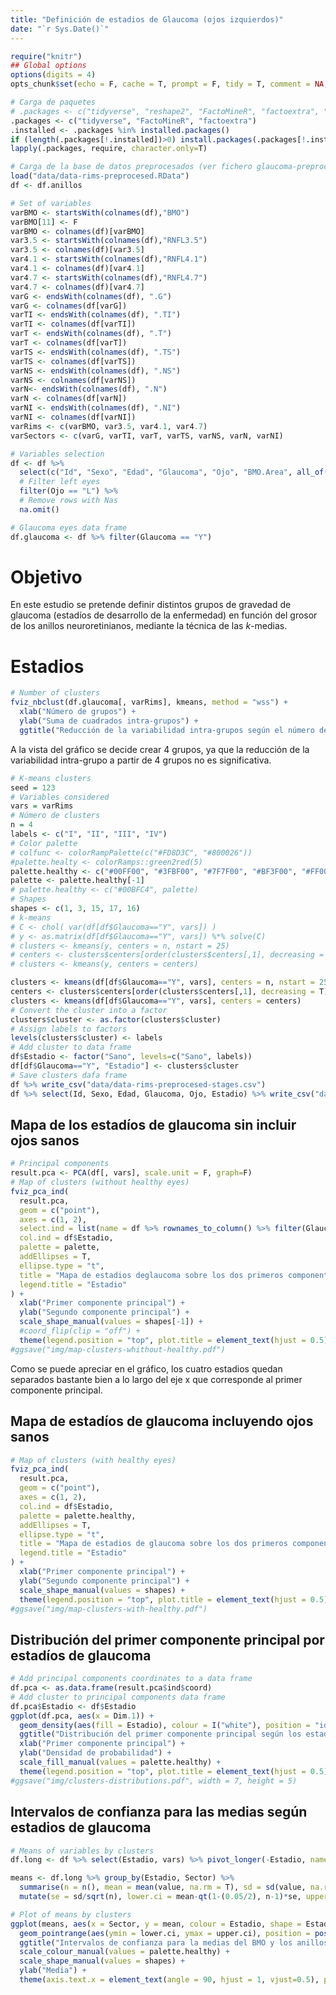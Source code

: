 ```yaml
---
title: "Definición de estadios de Glaucoma (ojos izquierdos)"
date: "`r Sys.Date()`"
---
```


```r
require("knitr")
## Global options
options(digits = 4)
opts_chunk$set(echo = F, cache = T, prompt = F, tidy = T, comment = NA, message = F, warning = F, dev = "svg")
```

```r
# Carga de paquetes
# .packages <- c("tidyverse", "reshape2", "FactoMineR", "factoextra", "MASS", "caret", "GGally", "kableExtra")
.packages <- c("tidyverse", "FactoMineR", "factoextra")
.installed <- .packages %in% installed.packages()
if (length(.packages[!.installed])>0) install.packages(.packages[!.installed])
lapply(.packages, require, character.only=T)
```


```r
# Carga de la base de datos preprocesados (ver fichero glaucoma-preprocesamiento-datos.r)
load("data/data-rims-preprocesed.RData")
df <- df.anillos

# Set of variables
varBMO <- startsWith(colnames(df),"BMO")
varBMO[11] <- F
varBMO <- colnames(df)[varBMO]
var3.5 <- startsWith(colnames(df),"RNFL3.5")
var3.5 <- colnames(df)[var3.5]
var4.1 <- startsWith(colnames(df),"RNFL4.1")
var4.1 <- colnames(df)[var4.1]
var4.7 <- startsWith(colnames(df),"RNFL4.7")
var4.7 <- colnames(df)[var4.7]
varG <- endsWith(colnames(df), ".G")
varG <- colnames(df[varG])
varTI <- endsWith(colnames(df), ".TI")
varTI <- colnames(df[varTI])
varT <- endsWith(colnames(df), ".T")
varT <- colnames(df[varT])
varTS <- endsWith(colnames(df), ".TS")
varTS <- colnames(df[varTS])
varNS <- endsWith(colnames(df), ".NS")
varNS <- colnames(df[varNS])
varN<- endsWith(colnames(df), ".N")
varN <- colnames(df[varN])
varNI <- endsWith(colnames(df), ".NI")
varNI <- colnames(df[varNI])
varRims <- c(varBMO, var3.5, var4.1, var4.7)
varSectors <- c(varG, varTI, varT, varTS, varNS, varN, varNI)

# Variables selection
df <- df %>% 
  select(c("Id", "Sexo", "Edad", "Glaucoma", "Ojo", "BMO.Area", all_of(varRims))) %>%
  # Filter left eyes
  filter(Ojo == "L") %>%
  # Remove rows with Nas
  na.omit()

# Glaucoma eyes data frame
df.glaucoma <- df %>% filter(Glaucoma == "Y")
```

# Objetivo

En este estudio se pretende definir distintos grupos de gravedad de glaucoma (estadíos de desarrollo de la enfermedad) en función del grosor de los anillos neuroretinianos, mediante la técnica de las $k$-medias.

# Estadios

```r
# Number of clusters
fviz_nbclust(df.glaucoma[, varRims], kmeans, method = "wss") + 
  xlab("Número de grupos") + 
  ylab("Suma de cuadrados intra-grupos") + 
  ggtitle("Reducción de la variabilidad intra-grupos según el número de grupos")
```

A la vista del gráfico se decide crear 4 grupos, ya que la reducción de la variabilidad intra-grupo a partir de 4 grupos no es significativa.

```r
# K-means clusters
seed = 123
# Variables considered
vars = varRims
# Número de clusters
n = 4
labels <- c("I", "II", "III", "IV")
# Color palette
# colfunc <- colorRampPalette(c("#FD8D3C", "#800026"))
#palette.healty <- colorRamps::green2red(5)
palette.healthy <- c("#00FF00", "#3FBF00", "#7F7F00", "#BF3F00", "#FF0000")
palette <- palette.healthy[-1]
# palette.healthy <- c("#00BFC4", palette)
# Shapes
shapes <- c(1, 3, 15, 17, 16)
# k-means
# C <- chol( var(df[df$Glaucoma=="Y", vars]) )
# y <- as.matrix(df[df$Glaucoma=="Y", vars]) %*% solve(C)
# clusters <- kmeans(y, centers = n, nstart = 25)
# centers <- clusters$centers[order(clusters$centers[,1], decreasing = T),]
# clusters <- kmeans(y, centers = centers)

clusters <- kmeans(df[df$Glaucoma=="Y", vars], centers = n, nstart = 25)
centers <- clusters$centers[order(clusters$centers[,1], decreasing = T),]
clusters <- kmeans(df[df$Glaucoma=="Y", vars], centers = centers)
# Convert the cluster into a factor
clusters$cluster <- as.factor(clusters$cluster)
# Assign labels to factors
levels(clusters$cluster) <- labels
# Add cluster to data frame
df$Estadio <- factor("Sano", levels=c("Sano", labels))
df[df$Glaucoma=="Y", "Estadio"] <- clusters$cluster
# Save clusters dafa frame
df %>% write_csv("data/data-rims-preprocesed-stages.csv")
df %>% select(Id, Sexo, Edad, Glaucoma, Ojo, Estadio) %>% write_csv("data/data-stages.csv")
```

## Mapa de los estadíos de glaucoma sin incluir ojos sanos

```r
# Principal components
result.pca <- PCA(df[, vars], scale.unit = F, graph=F) 
# Map of clusters (without healthy eyes)
fviz_pca_ind(
  result.pca,
  geom = c("point"),
  axes = c(1, 2),
  select.ind = list(name = df %>% rownames_to_column() %>% filter(Glaucoma == "Y") %>% .$rowname),
  col.ind = df$Estadio,
  palette = palette,
  addEllipses = T,
  ellipse.type = "t",
  title = "Mapa de estadios deglaucoma sobre los dos primeros componentes principales",
  legend.title = "Estadio"
) +
  xlab("Primer componente principal") +
  ylab("Segundo componente principal") +
  scale_shape_manual(values = shapes[-1]) +
  #coord_flip(clip = "off") +
  theme(legend.position = "top", plot.title = element_text(hjust = 0.5))
#ggsave("img/map-clusters-whithout-healthy.pdf")
```

Como se puede apreciar en el gráfico, los cuatro estadios quedan separados bastante bien a lo largo del eje x que corresponde al primer componente principal.

## Mapa de estadíos de glaucoma incluyendo ojos sanos

```r
# Map of clusters (with healthy eyes)
fviz_pca_ind(
  result.pca,
  geom = c("point"),
  axes = c(1, 2),
  col.ind = df$Estadio,
  palette = palette.healthy,
  addEllipses = T,
  ellipse.type = "t",
  title = "Mapa de estadios de glaucoma sobre los dos primeros componentes principales",
  legend.title = "Estadio"
) +
  xlab("Primer componente principal") +
  ylab("Segundo componente principal") +
  scale_shape_manual(values = shapes) +
  theme(legend.position = "top", plot.title = element_text(hjust = 0.5))
#ggsave("img/map-clusters-with-healthy.pdf")
```

## Distribución del primer componente principal por estadíos de glaucoma

```r
# Add principal components coordinates to a data frame
df.pca <- as.data.frame(result.pca$ind$coord)
# Add cluster to principal components data frame
df.pca$Estadio <- df$Estadio
ggplot(df.pca, aes(x = Dim.1)) +
  geom_density(aes(fill = Estadio), colour = I("white"), position = "identity", alpha = .5) + 
  ggtitle("Distribución del primer componente principal según los estadios de glaucoma") +
  xlab("Primer componente principal") +
  ylab("Densidad de probabilidad") +
  scale_fill_manual(values = palette.healthy) +
  theme(legend.position = "top", plot.title = element_text(hjust = 0.5))
#ggsave("img/clusters-distributions.pdf", width = 7, height = 5)
```

## Intervalos de confianza para las medias según estadios de glaucoma

```r
# Means of variables by clusters
df.long <- df %>% select(Estadio, vars) %>% pivot_longer(-Estadio, names_to = "Sector") 

means <- df.long %>% group_by(Estadio, Sector) %>% 
  summarise(n = n(), mean = mean(value, na.rm = T), sd = sd(value, na.rm = T))  %>%
  mutate(se = sd/sqrt(n), lower.ci = mean-qt(1-(0.05/2), n-1)*se, upper.ci = mean+qt(1-(0.05/2), n-1)*se)

# Plot of means by clusters
ggplot(means, aes(x = Sector, y = mean, colour = Estadio, shape = Estadio)) +
  geom_pointrange(aes(ymin = lower.ci, ymax = upper.ci), position = position_dodge(width = 0.5)) +
  ggtitle("Intervalos de confianza para la medias del BMO y los anillos neuroretinianos según estadios") +
  scale_colour_manual(values = palette.healthy) +
  scale_shape_manual(values = shapes) +
  ylab("Media") +
  theme(axis.text.x = element_text(angle = 90, hjust = 1, vjust=0.5), plot.title = element_text(hjust = 0.5))
```

